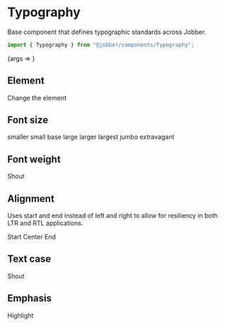 
# Typography

<Meta
  title="Components/Text and Typography/Typography"
  component={Typography}
/>

Base component that defines typographic standards across Jobber.

```ts
import { Typography } from "@jobber/components/Typography";
```

<Canvas>
  <Story
    name="Typography"
    args={{
      children: "Just some type here.",
    }}
  >
    {args => <Typography {...args} />}
  </Story>
</Canvas>

<ArgsTable of={Typography} story="Typography" />

## Element

<Canvas>
  <Typography element="h1">Change the element</Typography>
</Canvas>

## Font size

<Canvas isColumn>
  <Typography size="smaller">smaller</Typography>
  <Typography size="small">small</Typography>
  <Typography size="base">base</Typography>
  <Typography size="large">large</Typography>
  <Typography size="larger">larger</Typography>
  <Typography size="largest">largest</Typography>
  <Typography size="jumbo">jumbo</Typography>
  <Typography size="extravagant">extravagant</Typography>
</Canvas>

## Font weight

<Canvas>
  <Typography fontWeight="black">Shout</Typography>
</Canvas>

## Alignment

Uses start and end instead of left and right to allow for resiliency in both LTR
and RTL applications.

<Canvas isColumn>
  <Typography align="start">Start</Typography>
  <Typography align="center">Center</Typography>
  <Typography align="end">End</Typography>
</Canvas>

## Text case

<Canvas>
  <Typography textCase="uppercase">Shout</Typography>
</Canvas>

## Emphasis

<Canvas>
  <Typography element="span" emphasisType="highlight">
    Highlight
  </Typography>
</Canvas>
